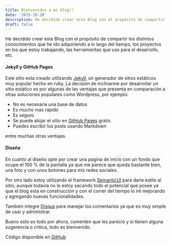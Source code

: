 ```yaml
---
title: Bienvenidos a mi blog!!
date: '2015-10-28'
description: He decidido crear este Blog con el propósito de compartir los distintos conocimientos que he ido adquiriendo a lo largo del tiempo, los proyectos en los que estoy trabajando, las herramientas que uso para el desarrollo, etc.
draft: false
---
```


He decidido crear este Blog con el propósito de compartir los distintos conocimientos que he ido adquiriendo a lo largo del tiempo, los proyectos en los que estoy trabajando, las herramientas que uso para el desarrollo, etc.

#### Jekyll y GitHub Pages

Este sitio esta creado utilizando [Jekyll](http://jekyllrb.com/), un generador de sitios estáticos muy popular hecho en ruby. La decisión de inclinarme por desarrollar un sitio estático es por algunas de las ventajas que presenta en comparación a otras soluciones populares como Wordpress, por ejemplo:

- No es necesaria una base de datos
- Es mucho mas rápido
- Es seguro
- Se puede alojar el sitio en [GitHub Pages](http://pages.github.com/) gratis
- Puedes escribir los posts usando Markdown

entre muchas otras ventajas.

#### Diseño

En cuanto al diseño opte por crear una pagina de inicio con un fondo que ocupe el 100 % de la pantalla ya que me parece que queda bastante bien, una foto y con unos botones para mis redes sociales.

Por otro lado estoy utilizando el framework [SemanticUI](https://semantic-ui.com/) para darle estilo al sitio, aunque todavía no le estoy sacando todo el potencial que posee ya que el blog esta en construcción y con el correr del tiempo lo iré mejorando y agregando nuevas funcionalidades.

También integre [Disqus](https://disqus.com/) para manejar los comentarios ya que es muy simple de usar y administrar.

Bueno esto es todo por ahora, comenten que les pareció y si tienen alguna sugerencia o critica, todo es bienvenido.

Código disponible en [GitHub](https://github.com/MatiasVerdier)
